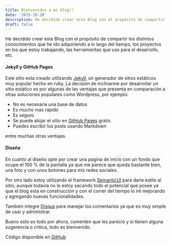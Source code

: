 ```yaml
---
title: Bienvenidos a mi blog!!
date: '2015-10-28'
description: He decidido crear este Blog con el propósito de compartir los distintos conocimientos que he ido adquiriendo a lo largo del tiempo, los proyectos en los que estoy trabajando, las herramientas que uso para el desarrollo, etc.
draft: false
---
```


He decidido crear este Blog con el propósito de compartir los distintos conocimientos que he ido adquiriendo a lo largo del tiempo, los proyectos en los que estoy trabajando, las herramientas que uso para el desarrollo, etc.

#### Jekyll y GitHub Pages

Este sitio esta creado utilizando [Jekyll](http://jekyllrb.com/), un generador de sitios estáticos muy popular hecho en ruby. La decisión de inclinarme por desarrollar un sitio estático es por algunas de las ventajas que presenta en comparación a otras soluciones populares como Wordpress, por ejemplo:

- No es necesaria una base de datos
- Es mucho mas rápido
- Es seguro
- Se puede alojar el sitio en [GitHub Pages](http://pages.github.com/) gratis
- Puedes escribir los posts usando Markdown

entre muchas otras ventajas.

#### Diseño

En cuanto al diseño opte por crear una pagina de inicio con un fondo que ocupe el 100 % de la pantalla ya que me parece que queda bastante bien, una foto y con unos botones para mis redes sociales.

Por otro lado estoy utilizando el framework [SemanticUI](https://semantic-ui.com/) para darle estilo al sitio, aunque todavía no le estoy sacando todo el potencial que posee ya que el blog esta en construcción y con el correr del tiempo lo iré mejorando y agregando nuevas funcionalidades.

También integre [Disqus](https://disqus.com/) para manejar los comentarios ya que es muy simple de usar y administrar.

Bueno esto es todo por ahora, comenten que les pareció y si tienen alguna sugerencia o critica, todo es bienvenido.

Código disponible en [GitHub](https://github.com/MatiasVerdier)
